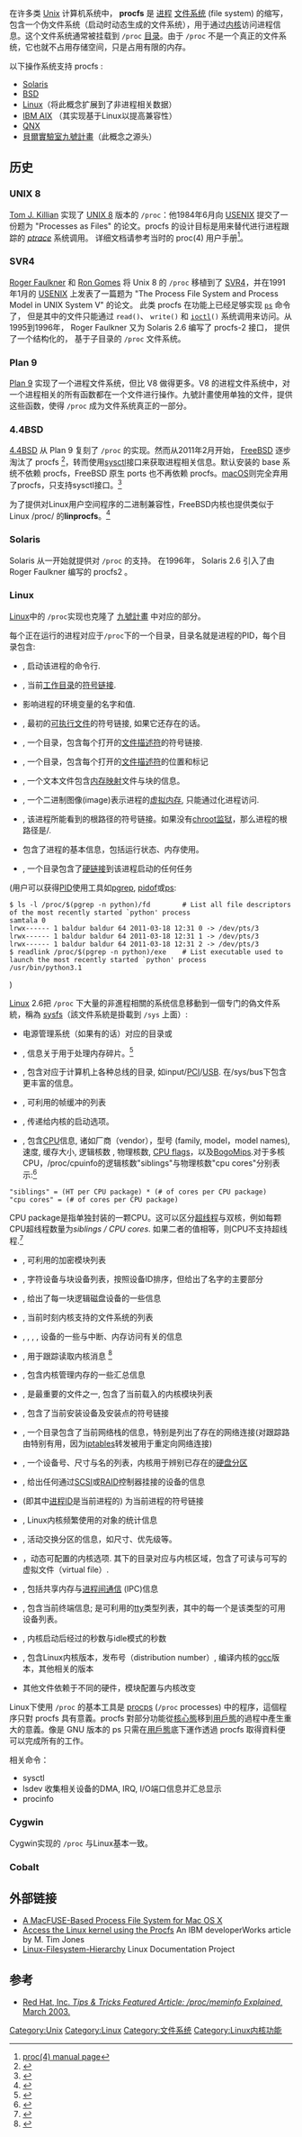 {{noteTA
|G1=IT
}}
{{lowercase|title=procfs}}
<!-- -->
在许多类 [[Unix|Unix]] 计算机系统中， '''procfs''' 是 [[进程|进程]] [[文件系统|文件系统]] (file system) 的缩写，包含一个伪文件系统（启动时动态生成的文件系统），用于通过[[内核|内核]]访问进程信息。这个文件系统通常被挂载到 <code>/proc</code> [[目录_(文件系统)|目录]]。由于 <tt>/proc</tt> 不是一个真正的文件系统，它也就不占用存储空间，只是占用有限的内存。

以下操作系统支持 procfs :

* [[Solaris|Solaris]]
* [[Berkeley_Software_Distribution|BSD]]
* [[Linux|Linux]]（将此概念扩展到了非进程相关数据）
* [[IBM_AIX|IBM AIX]] （其实现基于Linux以提高兼容性）
* [[QNX|QNX]]
* [[貝爾實驗室九號計畫|貝爾實驗室九號計畫]]（此概念之源头）

== 历史 ==
=== UNIX 8 ===

[[Tom_J._Killian|Tom J. Killian]] 实现了 [[Research_Unix|UNIX 8]] 版本的 <code>/proc</code>：他1984年6月向 [[USENIX|USENIX]] 提交了一份题为 "Processes as Files" 的论文。procfs 的设计目标是用来替代进行进程跟踪的 ''[[ptrace|ptrace]]'' 系统调用。 详细文档请参考当时的 proc(4) 用户手册<ref>[http://man.cat-v.org/unix_8th/4/proc proc(4) manual page]{{WebCite|url=https://www.webcitation.org/65rU7bJDP?url=http://man.cat-v.org/unix_8th/4/proc |date=20120302111155 |dateformat=iso }}</ref>。

=== SVR4 ===
[[Roger_Faulkner|Roger Faulkner]] 和 [[Ron_Gomes|Ron Gomes]] 将 Unix 8 的 <code>/proc</code> 移植到了 [[UNIX_System_V#SVR4|SVR4]]，并在1991年1月的 [[USENIX|USENIX]] 上发表了一篇题为 "The Process File System and Process Model in UNIX System V" 的论文。 此类 procfs 在功能上已经足够实现 <code>[[ps_(Unix)|ps]]</code> 命令了， 但是其中的文件只能通过 <code>read()</code>、 <code>write()</code> 和 <code>[[ioctl|ioctl]]()</code> 系统调用来访问。从1995到1996年， Roger Faulkner 又为 Solaris 2.6 编写了 procfs-2 接口， 提供了一个结构化的， 基于子目录的 <code>/proc</code> 文件系统。

=== Plan 9 ===
[[貝爾實驗室九號計畫|Plan 9]] 实现了一个进程文件系统，但比 V8 做得更多。V8 的进程文件系统中，对一个进程相关的所有函数都在一个文件进行操作。九號計畫使用单独的文件，提供这些函数，使得 <code>/proc</code> 成为文件系统真正的一部分。

=== 4.4BSD ===
[[4.4BSD|4.4BSD]] 从 Plan 9 复刻了 <code>/proc</code> 的实现。然而从2011年2月开始， [[FreeBSD|FreeBSD]] 逐步淘汰了 procfs <ref>{{Cite web |url=http://www.freebsd.org/doc/zh_CN.GB2312/articles/linux-users/procfs.html |title=procfs：已是过去式但仍未被遗忘 |accessdate=2011-03-21 |archive-date=2011-04-05 |archive-url=https://web.archive.org/web/20110405215138/http://www.freebsd.org/doc/zh_CN.GB2312/articles/linux-users/procfs.html |dead-url=no }}</ref>，转而使用[[sysctl|sysctl]]接口来获取进程相关信息。默认安装的 base 系统不依赖 procfs，FreeBSD 原生 ports 也不再依赖 procfs。[[macOS|macOS]]则完全弃用了procfs，只支持sysctl接口。<ref>{{cite web |author1=Amit Singh |title=/proc on Mac OS X |url=http://osxbook.com/book/bonus/ancient/procfs/ |website=Mac OS X Internals: The Book |access-date=2021-07-10 |archive-url=https://web.archive.org/web/20120504052329/http://osxbook.com/book/bonus/ancient/procfs/ |archive-date=2012-05-04 |date=2003 }}</ref>

为了提供对Linux用户空间程序的二进制兼容性，FreeBSD内核也提供类似于 Linux /proc/ 的'''linprocfs'''。<ref>{{cite web |title=linprocfs(5) |url=https://www.freebsd.org/cgi/man.cgi?query=linprocfs&apropos=0&sektion=5&manpath=FreeBSD+13.0-RELEASE&arch=default&format=html |website=FreeBSD Manual Pages |publisher=The FreeBSD Project |accessdate=2021-06-12 |language=en |date=2019-11-13 |archive-date=2021-06-12 |archive-url=https://web.archive.org/web/20210612094031/https://www.freebsd.org/cgi/man.cgi?query=linprocfs&apropos=0&sektion=5&manpath=FreeBSD+13.0-RELEASE&arch=default&format=html }}</ref>

=== Solaris ===

Solaris 从一开始就提供对 <code>/proc</code> 的支持。 在1996年， Solaris 2.6 引入了由 Roger Faulkner 编写的 procfs2 。

=== Linux ===
[[Linux|Linux]]中的 <code>/proc</code>实现也克隆了 [[貝爾實驗室九號計畫|九號計畫]] 中对应的部分。 

每个正在运行的进程对应于<code>/proc</code>下的一个目录，目录名就是进程的PID，每个目录包含:
* {{Mono|/proc/PID/cmdline}}, 启动该进程的命令行.
* {{Mono|/proc/PID/cwd}}, 当前[[工作目录|工作目录]]的[[符号链接|符号链接]].
* {{Mono|/proc/PID/environ}} 影响进程的环境变量的名字和值.
* {{Mono|/proc/PID/exe}}, 最初的[[可执行文件|可执行文件]]的符号链接, 如果它还存在的话。 
* {{Mono|/proc/PID/fd}}, 一个目录，包含每个打开的[[文件描述符|文件描述符]]的符号链接.
* {{Mono|/proc/PID/fdinfo}}, 一个目录，包含每个打开的[[文件描述符|文件描述符]]的位置和标记
* {{Mono|/proc/PID/maps}}, 一个文本文件包含[[内存映射|内存映射]]文件与块的信息。
* {{Mono|/proc/PID/mem}}, 一个二进制图像(image)表示进程的[[虚拟内存|虚拟内存]], 只能通过{{tsl|en|ptrace}}化进程访问.
* {{Mono|/proc/PID/root}}, 该进程所能看到的根路径的符号链接。如果没有[[chroot|chroot监狱]]，那么进程的根路径是/.
* {{Mono|/proc/PID/status}}包含了进程的基本信息，包括运行状态、内存使用。 
* {{Mono|/proc/PID/task}}, 一个目录包含了[[硬链接|硬链接]]到该进程启动的任何任务 

(用户可以获得[[进程ID|PID]]使用工具如[[pgrep|pgrep]], [[pidof|pidof]]或[[ps_(Unix)|ps]]:
<syntaxhighlight lang="console">
$ ls -l /proc/$(pgrep -n python)/fd        # List all file descriptors of the most recently started `python' process
samtala 0
lrwx------ 1 baldur baldur 64 2011-03-18 12:31 0 -> /dev/pts/3
lrwx------ 1 baldur baldur 64 2011-03-18 12:31 1 -> /dev/pts/3
lrwx------ 1 baldur baldur 64 2011-03-18 12:31 2 -> /dev/pts/3
$ readlink /proc/$(pgrep -n python)/exe    # List executable used to launch the most recently started `python' process  
/usr/bin/python3.1
</syntaxhighlight>)

[[Linux_kernel|Linux]] 2.6把 <code>/proc</code> 下大量的非進程相關的系统信息移動到一個专门的偽文件系統，稱為 [[sysfs|sysfs]]（該文件系統是掛載到 <code>/sys</code> 上面）:

* 电源管理系统（如果有的话）对应的目录{{Mono|/proc/acpi}}或{{Mono|/proc/apm}} 
* {{Mono|/proc/buddyinfo}}, 信息关于{{tsl|en|Buddy memory allocation|伙伴内存分配器}}用于处理内存碎片。<ref>{{cite web
 |url=http://www.centos.org/docs/5/html/5.2/Deployment_Guide/s2-proc-buddyinfo.html
 |title=3.2.2. /proc/buddyinfo
 |work=centos.org
 |access-date=2016-10-02
 |archive-url=https://web.archive.org/web/20130902032109/http://www.centos.org/docs/5/html/5.2/Deployment_Guide/s2-proc-buddyinfo.html
 |archive-date=2013-09-02
 |dead-url=yes
 }}</ref>
* {{Mono|/proc/bus}}, 包含对应于计算机上各种总线的目录, 如input/[[PCI|PCI]]/[[USB|USB]]. 在/sys/bus下包含更丰富的信息。
* {{Mono|/proc/fb}}, 可利用的帧缓冲的列表
* {{Mono|/proc/cmdline}}, 传递给内核的启动选项。
* {{Mono|/proc/cpuinfo}}, 包含[[CPU|CPU]]信息, 诸如厂商（vendor），型号 (family, model，model names), 速度, 缓存大小, 逻辑核数 , 物理核数, [[CPU_flags|CPU flags]]，以及[[BogoMips|BogoMips]].对于多核CPU，/proc/cpuinfo的逻辑核数"siblings"与物理核数"cpu cores"分别表示:<ref>{{cite web
 |last=Baron
 |first=Jason
 |title=HT vs. dual-core
 |url=http://www.redhat.com/archives/nahant-list/2006-January/msg00176.html
 |accessdate=2016-10-02
 |archive-date=2016-05-13
 |archive-url=https://web.archive.org/web/20160513191756/http://www.redhat.com/archives/nahant-list/2006-January/msg00176.html
 |dead-url=no
 }}</ref>
<pre>"siblings" = (HT per CPU package) * (# of cores per CPU package)
"cpu cores" = (# of cores per CPU package)</pre>
CPU package是指单独封装的一颗CPU。这可以区分[[超线程|超线程]]与双核，例如每颗CPU超线程数量为''siblings / CPU cores''. 如果二者的值相等，则CPU不支持超线程.<ref>{{cite web
 |title=Understanding Linux /proc/cpuinfo
 |url=http://www.richweb.com/cpu_info
 |archiveurl=https://web.archive.org/web/20120403230159/http://www.richweb.com/cpu_info
 |accessdate=2015-04-21
 |archivedate=2012-04-03
 |website=richweb.com
 |dead-url=yes
 }}</ref>   
* {{Mono|/proc/crypto}}, 可利用的加密模块列表
* {{Mono|/proc/devices}},  字符设备与块设备列表，按照设备ID排序，但给出了{{Mono|/dev}}名字的主要部分
* {{Mono|/proc/diskstats}}, 给出了每一块逻辑磁盘设备的一些信息 
* {{Mono|/proc/filesystems}}, 当前时刻内核支持的文件系统的列表 
* {{Mono|/proc/interrupts}}, {{Mono|/proc/iomem}}, {{Mono|/proc/ioports}}, {{Mono|/proc/irq}}, 设备的一些与中断、内存访问有关的信息
* {{Mono|/proc/kmsg}}, 用于跟踪读取内核消息 <ref>{{cite web
 | url = https://books.google.com/books?id=wLJWBQAAQBAJ
 | title = Linux Filesystem Hierarchy
 | last1 = Nguyen
 | first1 = Binh
 | author-link1 = 
 | author-link2 = 
 | date = 2004-07-30
 | publisher = Binh Nguyen
 | page = 63
 | access-date = 2016-07-18
 | quote = /proc/kmsg[:] Messages output by the kernel. These are also routed to syslog.
 | archive-date = 2016-12-14
 | archive-url = https://web.archive.org/web/20161214124342/https://books.google.com/books?id=wLJWBQAAQBAJ
 | dead-url = no
 }}</ref>
* {{Mono|/proc/meminfo}}, 包含内核管理内存的一些汇总信息 
* {{Mono|/proc/modules}}, 是{{Mono|/proc}}最重要的文件之一, 包含了当前载入的内核模块列表
* {{Mono|/proc/mounts}}, 包含了当前安装设备及安装点的符号链接
* {{Mono|/proc/net/}}, 一个目录包含了当前网络栈的信息，特别是{{Mono|/proc/net/nf_conntrack}}列出了存在的网络连接(对跟踪路由特别有用，因为[[iptables|iptables]]转发被用于重定向网络连接)
* {{Mono|/proc/partitions}}, 一个设备号、尺寸与{{Mono|/dev}}名的列表，内核用于辨别已存在的[[硬盘分区|硬盘分区]]
* {{Mono|/proc/scsi}}, 给出任何通过[[SCSI|SCSI]]或[[RAID|RAID]]控制器挂接的设备的信息
* {{Mono|/proc/self}} (即{{Mono|/proc/PID/}}其中[[进程ID|进程ID]]是当前进程的) 为当前进程的符号链接 
* {{Mono|/proc/slabinfo}}, Linux内核频繁使用的对象的统计信息 
* {{Mono|/proc/swaps}}, 活动交换分区的信息，如尺寸、优先级等。 
* {{Mono|/proc/sys}}，动态可配置的内核选项. 其下的目录对应与内核区域，包含了可读与可写的虚拟文件（virtual file）. 
* {{Mono|/proc/sysvipc}}, 包括共享内存与[[进程间通信|进程间通信]] (IPC)信息
* {{Mono|/proc/tty}}, 包含当前终端信息; {{Mono|/proc/tty/driver}}是可利用的[[终端|tty]]类型列表，其中的每一个是该类型的可用设备列表。
* {{Mono|/proc/uptime}}, 内核启动后经过的秒数与idle模式的秒数 
* {{Mono|/proc/version}}, 包含Linux内核版本，发布号（distribution number）, 编译内核的[[gcc|gcc]]版本，其他相关的版本 
* 其他文件依赖于不同的硬件，模块配置与内核改变 

Linux下使用 <code>/proc</code> 的基本工具是 [[procps|procps]] (<code>/proc</code> processes) 中的程序，這個程序只對 procfs 具有意義。procfs 對部分功能從[[核心態|核心態]]移到[[用戶態|用戶態]]的過程中產生重大的意義。像是 GNU 版本的 ps 只需在[[用戶態|用戶態]]底下運作透過 procfs 取得資料便可以完成所有的工作。

相关命令：
*sysctl 
*lsdev 收集相关设备的DMA, IRQ, I/O端口信息并汇总显示
*procinfo

=== Cygwin ===
Cygwin实现的 <code>/proc</code> 与Linux基本一致。

=== Cobalt ===

== 外部链接 ==
* [http://osxbook.com/book/bonus/chapter11/procfs/ A MacFUSE-Based Process File System for Mac OS X]{{Wayback|url=http://osxbook.com/book/bonus/chapter11/procfs/ |date=20081002065916 }}
* [http://www.ibm.com/developerworks/library/l-proc.html Access the Linux kernel using the Procfs]{{Wayback|url=http://www.ibm.com/developerworks/library/l-proc.html |date=20080602171649 }} An IBM developerWorks article by M. Tim Jones
* [http://tldp.org/LDP/Linux-Filesystem-Hierarchy/html/proc.html Linux-Filesystem-Hierarchy]{{Wayback|url=http://tldp.org/LDP/Linux-Filesystem-Hierarchy/html/proc.html |date=20080915163240 }} Linux Documentation Project

== 参考 ==
{{Reflist}}
* [http://www.redhat.com/advice/tips/meminfo.html Red Hat, Inc. ''Tips & Tricks Featured Article: /proc/meminfo Explained'', March 2003.]{{Wayback|url=http://www.redhat.com/advice/tips/meminfo.html |date=20081008030727 }}

{{Filesystem}}
{{Linux内核}}

[[Category:Unix|Category:Unix]]
[[Category:Linux|Category:Linux]]
[[Category:文件系统|Category:文件系统]]
[[Category:Linux内核功能|Category:Linux内核功能]]